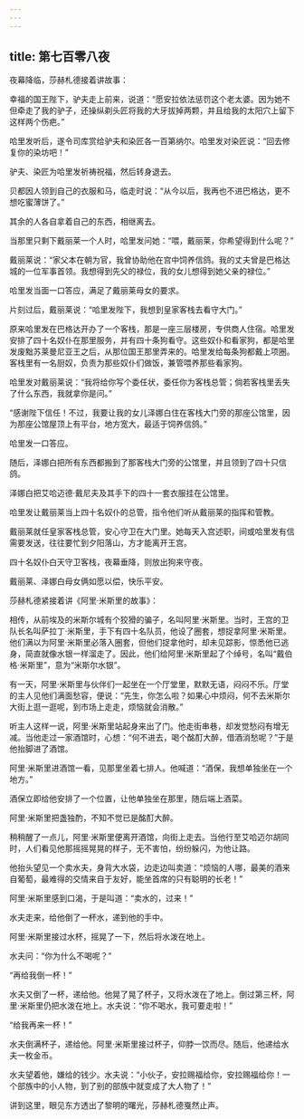 ```yaml
---
---
---
```

title: 第七百零八夜
---






夜幕降临，莎赫札德接着讲故事：





幸福的国王陛下，驴夫走上前来，说道：“愿安拉依法惩罚这个老太婆。因为她不但牵走了我的驴子，还操纵剃头匠将我的大牙拔掉两颗，并且给我的太阳穴上留下这样两个伤疤。”

哈里发听后，遂令司库赏给驴夫和染匠各一百第纳尔。哈里发对染匠说：“回去修复你的染坊吧！”

驴夫、染匠为哈里发祈祷祝福，然后转身退去。

贝都因人领到自己的衣服和马，临走时说：“从今以后，我再也不进巴格达，更不想吃蜜薄饼了。”

其余的人各自拿着自己的东西，相继离去。

当那里只剩下戴丽莱一个人时，哈里发问她：“喂，戴丽莱，你希望得到什么呢？”

戴丽莱说：“家父本在朝为官，我曾协助他在宫中饲养信鸽。我的丈夫曾是巴格达城的一位军事首领。我想得到先父的禄位，我的女儿想得到她父亲的禄位。”

哈里发当面一口答应，满足了戴丽莱母女的要求。

片刻过后，戴丽莱说：“哈里发陛下，我想到皇家客栈去看守大门。”

原来哈里发在巴格达开办了一个客栈，那是一座三层楼房，专供商人住宿。哈里发安排了四十名奴仆在那里服务，并有四十条狗看守。这些奴仆和看家狗，都是哈里发废黜苏莱曼尼亚王之后，从那位国王那里弄来的。哈里发给每条狗都戴上项圈。客栈里有一名厨奴，负责为那些奴仆们做饭，兼管喂养那些看家狗。

哈里发对戴丽莱说：“我将给你写个委任状，委任你为客栈总管；倘若客栈里丢失了什么东西，我就拿你是问。”

“感谢陛下信任！不过，我要让我的女儿泽娜白住在客栈大门旁的那座公馆里，因为那座公馆屋顶上有平台，地方宽大，最适于饲养信鸽。”

哈里发一口答应。

随后，泽娜白把所有东西都搬到了那客栈大门旁的公馆里，并且领到了四十只信鸽。

泽娜白把艾哈迈德·戴尼夫及其手下的四十一套衣服挂在公馆里。

哈里发让戴丽莱当上四十名奴仆的总管，指令他们听从戴丽莱的指挥和管教。

戴丽莱就任皇家客栈总管，安心守卫在大门里。她每天入宫述职，间或哈里发有信需要发送，往往要忙到夕阳落山，方才能离开王宫。

四十名奴仆白天守卫客栈，夜幕垂降，则放出狗来守夜。

戴丽莱、泽娜白母女俩如愿以偿，快乐平安。





莎赫札德紧接着讲《阿里·米斯里的故事》：

相传，从前埃及的米斯尔城有个狡猾的骗子，名叫阿里·米斯里。当时，王宫的卫队长名叫萨拉丁·米斯里，手下有四十名队员，他设了圈套，想捉拿阿里·米斯里。他们满以为阿里·米斯里必落入圈套，但他们捉拿他时，却未见踪影，惊悉他已逃身，简直就像水银一样溜走了。因此，他们给阿里·米斯里起了个绰号，名叫“戴伯格·米斯里”，意为“米斯尔水银”。

有一天，阿里·米斯里与伙伴们一起坐在一个厅堂里，默默无语，闷闷不乐。厅堂的主人见他们满面愁容，便说：“先生，你怎么啦？如果心中烦闷，何不去米斯尔大街上逛一逛呢，到市场上走走，烦恼就会消散。”

听主人这样一说，阿里·米斯里站起身来出了门。他走街串巷，却发觉愁闷有增无减。当他走过一家酒馆时，心想：“何不进去，喝个酩酊大醉，借酒消愁呢？”于是他抬脚进了酒馆。

阿里·米斯里进酒馆一看，见那里坐着七排人。他喊道：“酒保，我想单独坐在一个地方。”

酒保立即给他安排了一个位置，让他单独坐在那里，随后端上酒菜。

阿里·米斯里把盏独酌，不知不觉已是酩酊大醉。

稍稍醒了一点儿，阿里·米斯里便离开酒馆，向街上走去。当他行至艾哈迈尔胡同时，人们看见他那摇摇晃晃的样子，无不害怕，纷纷躲闪，为他让路。

他抬头望见一个卖水夫，身背大水袋，边走边叫卖道：“烦恼的人哪，最美的酒来自葡萄，最难得的交情来自于友好，能坐首席的只有聪明的长老！”

阿里·米斯里感到口渴，于是叫道：“卖水的，过来！”

水夫走来，给他倒了一杯水，递到他的手中。

阿里·米斯里接过水杯，摇晃了一下，然后将水泼在地上。

水夫问：“你为什么不喝呢？”

“再给我倒一杯！”

水夫又倒了一杯，递给他。他晃了晃了杯子，又将水泼在了地上。倒过第三杯，阿里·米斯里仍把水泼在地上。水夫说：“你不喝水，我可要走啦！”

“给我再来一杯！”

水夫倒满杯子，递给他。阿里·米斯里接过杯子，仰脖一饮而尽。随后，他递给水夫一枚金币。

水夫望着他，嫌给的钱少。水夫说：“小伙子，安拉赐福给你，安拉赐福给你！一个部族中的小人物，到了别的部族中就变成了大人物了！”





讲到这里，眼见东方透出了黎明的曙光，莎赫札德戛然止声。